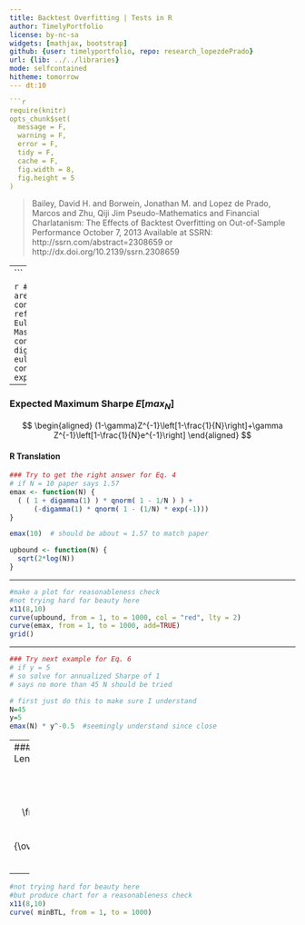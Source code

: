 ```yaml
---
title: Backtest Overfitting | Tests in R
author: TimelyPortfolio
license: by-nc-sa
widgets: [mathjax, bootstrap]
github: {user: timelyportfolio, repo: research_lopezdePrado}
url: {lib: ../../libraries}
mode: selfcontained
hitheme: tomorrow
--- dt:10

```r
require(knitr)
opts_chunk$set(
  message = F,
  warning = F,
  error = F,
  tidy = F,
  cache = F,
  fig.width = 8,
  fig.height = 5
)
```

<blockquote> Bailey, David H. and Borwein, Jonathan M. and Lopez de Prado,
   Marcos and Zhu, Qiji Jim
 Pseudo-Mathematics and Financial Charlatanism:
   The Effects of Backtest Overfitting on Out-of-Sample Performance
 October 7, 2013
 Available at SSRN: http://ssrn.com/abstract=2308659
   or http://dx.doi.org/10.2139/ssrn.2308659
</blockquote>

---
```


```r
# these are the constants referenced
# Euler–Mascheroni's constant
-digamma(1)
# euler constant
exp(1)
```
---

### Expected Maximum Sharpe $E[max_N]$

$$
\begin{aligned}
(1-\gamma)Z^{-1}\left[1-\frac{1}{N}\right]+\gamma Z^{-1}\left[1-\frac{1}{N}e^{-1}\right] \end{aligned}
$$

<h4>R Translation</h4>
```r
### Try to get the right answer for Eq. 4
# if N = 10 paper says 1.57
emax <- function(N) {
  ( ( 1 + digamma(1) ) * qnorm( 1 - 1/N ) ) +  
      (-digamma(1) * qnorm( 1 - (1/N) * exp(-1)))
}

emax(10)  # should be about = 1.57 to match paper

upbound <- function(N) {
  sqrt(2*log(N))
}
```

---

```r
#make a plot for reasonableness check
#not trying hard for beauty here
x11(8,10)
curve(upbound, from = 1, to = 1000, col = "red", lty = 2)
curve(emax, from = 1, to = 1000, add=TRUE)
grid()
```

---

```r
### Try next example for Eq. 6
# if y = 5
# so solve for annualized Sharpe of 1
# says no more than 45 N should be tried

# first just do this to make sure I understand
N=45
y=5
emax(N) * y^-0.5  #seemingly understand since close
```

--- 
### Minimum Backtest Length (MinBTL)

$$
\begin{aligned}
\left(\frac{(1-\gamma)Z^{-1}\left[1-\frac{1}{N}\right]+\gamma Z^{-1}\left[1-\frac{1}{N}e^{-1}\right]}{\overline{E[max_N]}}\right)^2 \end{aligned}
$$

<h4> R Translation </h4>
```r
#use emax from earlier for numerator
minBTL <- function( N, eMaxSharpe = 1 ) {
  (emax(N) / eMaxSharpe) ^ 2
}
#then this should equal 5 if correct
minBTL( N = 45, eMaxSharpe = 1 )
```
---

```r

#not trying hard for beauty here
#but produce chart for a reasonableness check
x11(8,10)
curve( minBTL, from = 1, to = 1000)
```
